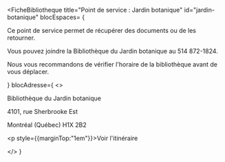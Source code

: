 
<FicheBibliotheque
  title="Point de service : Jardin botanique"
  id="jardin-botanique"
  blocEspaces= {
    <Alert>
      <p>Ce point de service permet de récupérer des documents ou de les retourner.</p>
      <p>Vous pouvez joindre la Bibliothèque du Jardin botanique au 514 872-1824.</p>
      <p>Nous vous recommandons de vérifier <Link to="https://espacepourlavie.ca/bibliotheque-du-jardin-botanique">l'horaire de la bibliothèque</Link> avant de vous déplacer.</p>
    </Alert>
  }
  blocAdresse={
    <>
      <p>Bibliothèque du Jardin botanique</p>
      <p>4101, rue Sherbrooke Est</p>
      <p>Montréal (Québec) H1X 2B2</p>
      <p style={{marginTop:"1em"}}><Link to="https://www.google.com/maps/place/Espace+pour+la+Vie/@45.557078,-73.556274,3044m/data=!3m1!1e3!4m6!3m5!1s0x4cc91c092fa84805:0xe8af01db20d5846a!8m2!3d45.5568981!4d-73.5564454!16s%2Fm%2F0zmx8kx?hl=fr&entry=ttu&g_ep=EgoyMDI1MDQyMC4wIKXMDSoASAFQAw%3D%3D" Icon={ArrowSquareOutIcon}>Voir l'itinéraire</Link></p>
    </>
  }
>
</FicheBibliotheque>